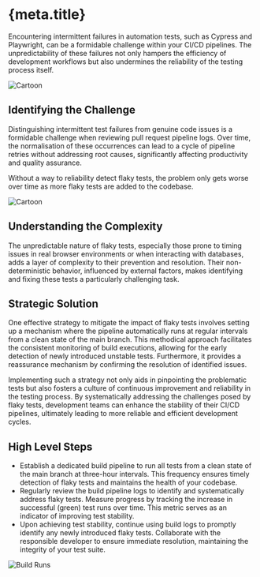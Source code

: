 
# {meta.title}

Encountering intermittent failures in automation tests, such as Cypress and Playwright, can be a formidable challenge within your CI/CD pipelines. The unpredictability of these failures not only hampers the efficiency of development workflows but also undermines the reliability of the testing process itself.

 ![Cartoon](/blog-assets/fixing-flaky-automation-tests/cartoon2.png)
## Identifying the Challenge
Distinguishing intermittent test failures from genuine code issues is a formidable challenge when reviewing pull request pipeline logs.  Over time, the normalisation of these occurrences can lead to a cycle of pipeline retries without addressing root causes, significantly affecting productivity and quality assurance.

Without a way to reliability detect flaky tests, the problem only gets worse over time as more flaky tests are added to the codebase.

 ![Cartoon](/blog-assets/fixing-flaky-automation-tests/cartoon.png)
## Understanding the Complexity
The unpredictable nature of flaky tests, especially those prone to timing issues in real browser environments or when interacting with databases, adds a layer of complexity to their prevention and resolution. Their non-deterministic behavior, influenced by external factors, makes identifying and fixing these tests a particularly challenging task.

## Strategic Solution
One effective strategy to mitigate the impact of flaky tests involves setting up a mechanism where the pipeline automatically runs at regular intervals from a clean state of the main branch. This methodical approach facilitates the consistent monitoring of build executions, allowing for the early detection of newly introduced unstable tests. Furthermore, it provides a reassurance mechanism by confirming the resolution of identified issues.

Implementing such a strategy not only aids in pinpointing the problematic tests but also fosters a culture of continuous improvement and reliability in the testing process. By systematically addressing the challenges posed by flaky tests, development teams can enhance the stability of their CI/CD pipelines, ultimately leading to more reliable and efficient development cycles.

## High Level Steps
- Establish a dedicated build pipeline to run all tests from a clean state of the main branch at three-hour intervals. This frequency ensures timely detection of flaky tests and maintains the health of your codebase.
- Regularly review the build pipeline logs to identify and systematically address flaky tests. Measure progress by tracking the increase in successful (green) test runs over time. This metric serves as an indicator of improving test stability.
- Upon achieving test stability, continue using build logs to promptly identify any newly introduced flaky tests. Collaborate with the responsible developer to ensure immediate resolution, maintaining the integrity of your test suite.

![Build Runs](/blog-assets/fixing-flaky-automation-tests/failed-pr-pipeline.png)


